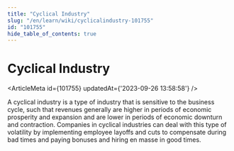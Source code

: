 ```yaml
---
title: "Cyclical Industry"
slug: "/en/learn/wiki/cyclicalindustry-101755"
id: "101755"
hide_table_of_contents: true
---
```



# Cyclical Industry

<ArticleMeta id={101755} updatedAt={'2023-09-26 13:58:58'} />
<div className='border-solid border-b border-t-0 my-4 border-[var(--ifm-color-gray-300)]' />

A cyclical industry is a type of industry that is sensitive to the business cycle, such that revenues generally are higher in periods of economic prosperity and expansion and are lower in periods of economic downturn and contraction. Companies in cyclical industries can deal with this type of volatility by implementing employee layoffs and cuts to compensate during bad times and paying bonuses and hiring en masse in good times.
